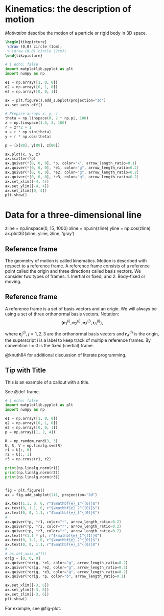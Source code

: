 [//]: # latex new commands
\newcommand\orig[2]{\mathbf{r}_{#1}^{(#2)}}
\newcommand\bvec[2]{{\mathbf{e}_{#1}^{(#2)}}}

# Kinematics: the description of motion
*Motivation* describe the motion of a particle or rigid body in 3D space.

```tikz
\begin{tikzpicture}
 \draw (0,0) circle (1cm);
 % \draw (0,0) circle (2cm);
\end{tikzpicture}
```


```python
# | echo: false
import matplotlib.pyplot as plt
import numpy as np

e1 = np.array([1, 0, 0])
e2 = np.array([0, 1, 0])
e3 = np.array([0, 0, 1])

ax = plt.figure().add_subplot(projection="3d")
ax.set_axis_off()

# Prepare arrays x, y, z
theta = np.linspace(0, 2 * np.pi, 100)
z = np.linspace(1.5, 2, 100)
r = z**2 + 1
x = r * np.sin(theta)
y = r * np.cos(theta)

p = [x[80], y[80], z[80]]

ax.plot(x, y, z)
ax.scatter(*p)
ax.quiver(*[0, 0, 0], *p, color="k", arrow_length_ratio=0.1)
ax.quiver(*[0, 0, 0], *e1, color="g", arrow_length_ratio=0.2)
ax.quiver(*[0, 0, 0], *e2, color="g", arrow_length_ratio=0.2)
ax.quiver(*[0, 0, 0], *e3, color="g", arrow_length_ratio=0.2)
ax.set_xlim([-4, 4])
ax.set_ylim([-4, 4])
ax.set_zlim([0, 4])
plt.show()
```



# Data for a three-dimensional line
zline = np.linspace(0, 15, 1000)
xline = np.sin(zline)
yline = np.cos(zline)
ax.plot3D(xline, yline, zline, 'gray')

## Reference frame
The geometry of motion is called kinematics. Motion is described with respect to a reference frame. A reference frame consists of a reference point called the origin and three directions called basis vectors. We consider two types of frames:
1. Inertial or fixed, and 
2. Body-fixed or moving.

::: {#def-frame}
## Reference frame
A reference frame is a set of basis vectors and an origin. We will always be using a set of three orthonormal basis vectors. Notation:
$$
(\bvec{1}{i}, \bvec{2}{i}, \bvec{3}{i}, \orig{A}{i}),
$$
:::
where $\bvec{j}{i}$, $j=1,2,3$ are the orthonormal basis vectors and $\orig{A}{i}$ is the origin, the superscript $i$ is a label to keep track of multiple reference frames. By convention $i=0$ is the fixed (inertial) frame.






@knuth84 for additional discussion of literate programming.

::: {.callout-tip}
## Tip with Title

This is an example of a callout with a title.
:::

See @def-frame.

```python
# | echo: false
import matplotlib.pyplot as plt
import numpy as np

e1 = np.array([1, 0, 0])
e2 = np.array([0, 1, 0])
e3 = np.array([0, 0, 1])
p = np.array([1, 2, 4])

R = np.random.rand(3, 3)
U, S, V = np.linalg.svd(R)
r1 = U[:, 0]
r2 = U[:, 1]
r3 = np.cross(r1, r2)

print(np.linalg.norm(r1))
print(np.linalg.norm(r2))
print(np.linalg.norm(r3))


fig = plt.figure()
ax = fig.add_subplot(111, projection="3d")

ax.text(1.1, 0, 0, r"$\mathbf{e}_1^{(0)}$")
ax.text(0, 1.1, 0, r"$\mathbf{e}_2^{(0)}$")
ax.text(0, 0, 1.1, r"$\mathbf{e}_3^{(0)}$")
#
ax.quiver(*p, *r1, color="r", arrow_length_ratio=0.2)
ax.quiver(*p, *r2, color="r", arrow_length_ratio=0.2)
ax.quiver(*p, *r3, color="r", arrow_length_ratio=0.2)
ax.text(*(1.1 * p), r"$\mathbf{e}_1^{(1)}$")
ax.text(0, 1.1, 0, r"$\mathbf{e}_2^{(0)}$")
ax.text(0, 0, 1.1, r"$\mathbf{e}_3^{(0)}$")
#
# ax.set_axis_off()
orig = [0, 0, 0]
ax.quiver(*orig, *e1, color="g", arrow_length_ratio=0.2)
ax.quiver(*orig, *e2, color="g", arrow_length_ratio=0.2)
ax.quiver(*orig, *e3, color="g", arrow_length_ratio=0.2)
ax.quiver(*orig, *p, color="b", arrow_length_ratio=0.1)

ax.set_xlim([-3, 6])
ax.set_ylim([-3, 6])
ax.set_zlim([-3, 6])
plt.show()
```

For example, see @fig-plot.

